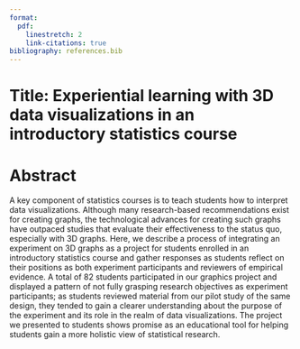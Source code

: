```yaml
---
format: 
  pdf:
    linestretch: 2
    link-citations: true
bibliography: references.bib
---
```


```{=tex}
\begin{center}
Tyler Wiederich

AGRO 803

April 8th, 2024

\end{center}
```

# Title: Experiential learning with 3D data visualizations in an introductory statistics course

# Abstract

A key component of statistics courses is to teach students how to interpret data visualizations.
Although many research-based recommendations exist for creating graphs, the technological advances for creating such graphs have outpaced studies that evaluate their effectiveness to the status quo, especially with 3D graphs.
Here, we describe a process of integrating an experiment on 3D graphs as a project for students enrolled in an introductory statistics course and gather responses as students reflect on their positions as both experiment participants and reviewers of empirical evidence.
A total of 82 students participated in our graphics project and displayed a pattern of not fully grasping research objectives as experiment participants; as students reviewed material from our pilot study of the same design, they tended to gain a clearer understanding about the purpose of the experiment and its role in the realm of data visualizations.
The project we presented to students shows promise as an educational tool for helping students gain a more holistic view of statistical research.